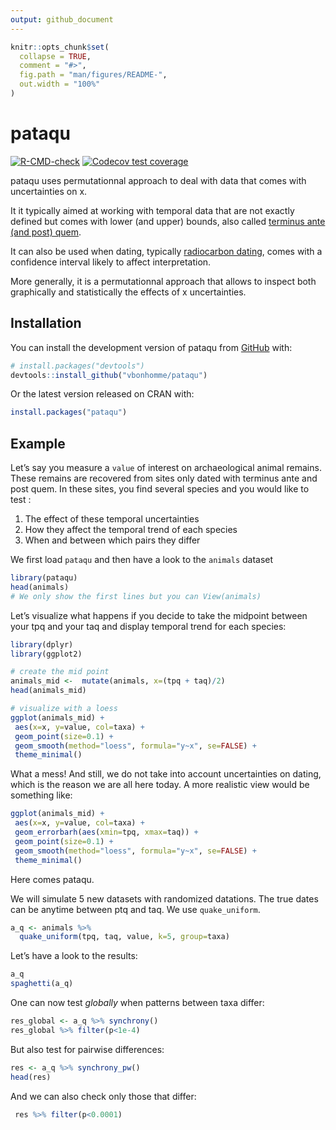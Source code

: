 ```yaml
---
output: github_document
---
```


<!-- README.md is generated from README.Rmd. Please edit that file -->

```r
knitr::opts_chunk$set(
  collapse = TRUE,
  comment = "#>",
  fig.path = "man/figures/README-",
  out.width = "100%"
)
```

# pataqu

<!-- badges: start -->
[![R-CMD-check](https://github.com/vbonhomme/pataqu/workflows/R-CMD-check/badge.svg)](https://github.com/vbonhomme/pataqu/actions)
[![Codecov test coverage](https://codecov.io/gh/vbonhomme/pataqu/branch/master/graph/badge.svg)](https://app.codecov.io/gh/vbonhomme/pataqu?branch=master)
<!-- badges: end -->

pataqu uses permutationnal approach to deal with data that comes with uncertainties on x. 

It it typically aimed at working with temporal data that are not exactly defined but comes with lower (and upper) bounds, also called [terminus ante (and post) quem](https://en.wikipedia.org/wiki/Terminus_post_quem). 

It can also be used when dating, typically [radiocarbon dating](https://en.wikipedia.org/wiki/Radiocarbon_dating), comes with a confidence interval likely to affect interpretation.
 
More generally, it is a permutationnal approach that allows to inspect both graphically and statistically the effects of x uncertainties.

## Installation

You can install the development version of pataqu from [GitHub](https://github.com/) with:

``` r
# install.packages("devtools")
devtools::install_github("vbonhomme/pataqu")
```

Or the latest version released on CRAN with:

``` r
install.packages("pataqu")
```

## Example

Let's say you measure a `value` of interest on archaeological animal remains.
These remains are recovered from sites only dated with terminus ante and post quem. 
In these sites, you find several species and you would like to test :

1. The effect of these temporal uncertainties
2. How they affect the temporal trend of each species
3. When and between which pairs they differ

We first load `pataqu` and then have a look to the `animals` dataset
```r
library(pataqu)
head(animals)
# We only show the first lines but you can View(animals)
```

Let's visualize what happens if you decide to take the midpoint between your tpq and your taq and display temporal trend for each species:

```r
library(dplyr)
library(ggplot2)

# create the mid point
animals_mid <-  mutate(animals, x=(tpq + taq)/2)
head(animals_mid)

# visualize with a loess
ggplot(animals_mid) +
 aes(x=x, y=value, col=taxa) +
 geom_point(size=0.1) +
 geom_smooth(method="loess", formula="y~x", se=FALSE) +
 theme_minimal()

```

What a mess! And still, we do not take into account uncertainties on dating, which is the reason we are all here today. A more realistic view would be something like:

```r
ggplot(animals_mid) +
 aes(x=x, y=value, col=taxa) +
 geom_errorbarh(aes(xmin=tpq, xmax=taq)) +
 geom_point(size=0.1) +
 geom_smooth(method="loess", formula="y~x", se=FALSE) +
 theme_minimal()
```
Here comes pataqu. 

We will simulate 5 new datasets with randomized datations. The true dates can be anytime between ptq and taq. We use `quake_uniform`.
```r
a_q <- animals %>% 
  quake_uniform(tpq, taq, value, k=5, group=taxa)
```

Let's have a look to the results:
```r
a_q
spaghetti(a_q)

```
One can now test _globally_ when patterns between taxa differ:

```r
res_global <- a_q %>% synchrony()
res_global %>% filter(p<1e-4)
```

But also test for pairwise differences:
```r
res <- a_q %>% synchrony_pw()
head(res)
```

And we can also check only those that differ:

```r
 res %>% filter(p<0.0001)
```

